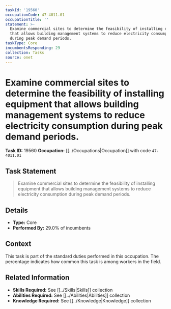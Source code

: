 ```yaml
---
taskId: '19560'
occupationCode: 47-4011.01
occupationTitle: ''
statement: >-
  Examine commercial sites to determine the feasibility of installing equipment
  that allows building management systems to reduce electricity consumption
  during peak demand periods.
taskType: Core
incumbentsResponding: 29
collection: Tasks
source: onet
---
```

# Examine commercial sites to determine the feasibility of installing equipment that allows building management systems to reduce electricity consumption during peak demand periods.

**Task ID:** 19560
**Occupation:** [[../Occupations|Occupation]] with code `47-4011.01`

## Task Statement

> Examine commercial sites to determine the feasibility of installing equipment that allows building management systems to reduce electricity consumption during peak demand periods.

## Details

- **Type:** Core
- **Performed By:** 29.0% of incumbents

## Context

This task is part of the standard duties performed in this occupation. The percentage indicates how common this task is among workers in the field.

## Related Information

- **Skills Required:** See [[../Skills|Skills]] collection
- **Abilities Required:** See [[../Abilities|Abilities]] collection
- **Knowledge Required:** See [[../Knowledge|Knowledge]] collection
